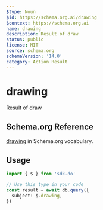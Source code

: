 ```yaml
---
$type: Noun
$id: https://schema.org.ai/drawing
$context: https://schema.org.ai
name: drawing
description: Result of draw
status: public
license: MIT
source: schema.org
schemaVersion: '14.0'
category: Action Result
---
```


# drawing

Result of draw

## Schema.org Reference

[drawing](https://schema.org/DrawAction) in Schema.org vocabulary.

## Usage

```typescript
import { $ } from 'sdk.do'

// Use this type in your code
const result = await db.query({
  subject: $.drawing,
})
```
